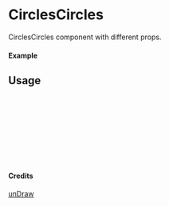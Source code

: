 
<Meta of={CirclesCircles} title="unDraw/CirclesCircles" />

# CirclesCircles

CirclesCircles component with different props.

#### Example

<Canvas of={CirclesCircles.Primary} />

## Usage

```ts
import { CirclesCircles } from "yadl-ui";

const Example = () => {
  return (
      <CirclesCircles />
  );
};

export default Example;
```

#### Credits
[unDraw](https://undraw.co/illustrations)
